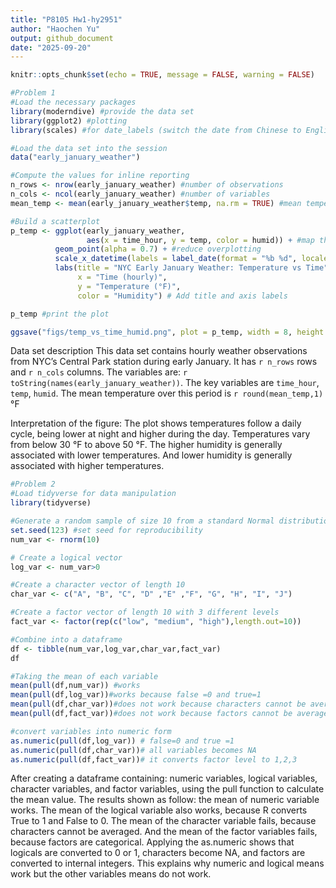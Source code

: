```yaml
---
title: "P8105 Hw1-hy2951"
author: "Haochen Yu"
output: github_document
date: "2025-09-20"
---
```

```r
knitr::opts_chunk$set(echo = TRUE, message = FALSE, warning = FALSE)
```

```r
#Problem 1
#Load the necessary packages
library(moderndive) #provide the data set
library(ggplot2) #plotting
library(scales) #for date_labels (switch the date from Chinese to English)

#Load the data set into the session
data("early_january_weather")

#Compute the values for inline reporting
n_rows <- nrow(early_january_weather) #number of observations
n_cols <- ncol(early_january_weather) #number of variables
mean_temp <- mean(early_january_weather$temp, na.rm = TRUE) #mean temperature without missing value

#Build a scatterplot
p_temp <- ggplot(early_january_weather,
                 aes(x = time_hour, y = temp, color = humid)) + #map the variables to axes and color
          geom_point(alpha = 0.7) + #reduce overplotting
          scale_x_datetime(labels = label_date(format = "%b %d", locale = "en")) +   #setup date label from Chinese to English
          labs(title = "NYC Early January Weather: Temperature vs Time",
               x = "Time (hourly)",
               y = "Temperature (°F)",
               color = "Humidity") # Add title and axis labels

p_temp #print the plot

ggsave("figs/temp_vs_time_humid.png", plot = p_temp, width = 8, height = 5, dpi = 300) #save the plot

```

Data set description
This data set contains hourly weather observations from NYC's Central Park station during early January. It has `r n_rows` rows and `r n_cols` columns. The variables are: `r toString(names(early_january_weather))`. The key variables are `time_hour`, `temp`, `humid`. The mean temperature over this period is `r round(mean_temp,1)` °F

Interpretation of the figure:
The plot shows temperatures follow a daily cycle, being lower at night and higher during the day. Temperatures vary from below 30 °F to above 50 °F. The higher humidity is generally associated with lower temperatures. And lower humidity is generally associated with higher temperatures.

```r
#Problem 2
#Load tidyverse for data manipulation
library(tidyverse)

#Generate a random sample of size 10 from a standard Normal distribution
set.seed(123) #set seed for reproducibility
num_var <- rnorm(10)

# Create a logical vector 
log_var <- num_var>0

#Create a character vector of length 10
char_var <- c("A", "B", "C", "D" ,"E" ,"F", "G", "H", "I", "J")

#Create a factor vector of length 10 with 3 different levels
fact_var <- factor(rep(c("low", "medium", "high"),length.out=10))

#Combine into a dataframe
df <- tibble(num_var,log_var,char_var,fact_var)
df

#Taking the mean of each variable
mean(pull(df,num_var)) #works
mean(pull(df,log_var))#works because false =0 and true=1
mean(pull(df,char_var))#does not work because characters cannot be averaged
mean(pull(df,fact_var))#does not work because factors cannot be averaged
```

```r
#convert variables into numeric form 
as.numeric(pull(df,log_var)) # false=0 and true =1
as.numeric(pull(df,char_var))# all variables becomes NA
as.numeric(pull(df,fact_var))# it converts factor level to 1,2,3
```

After creating a dataframe containing: numeric variables, logical variables, character variables, and factor variables, using the pull function to calculate the mean value. The results shown as follow: the mean of numeric variable works. The mean of the logical variable also works, because R converts True to 1 and False to 0. The mean of the character variable fails, because characters cannot be averaged. And the mean of the factor variables fails, because factors are categorical. Applying the as.numeric shows that logicals are converted to 0 or 1, characters become NA, and factors are converted to internal integers. This explains why numeric and logical means work but the other variables means do not work.



